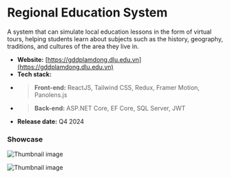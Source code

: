 # Regional Education System

A system that can simulate local education lessons in the form of virtual tours, helping students learn about subjects such as the history, geography, traditions, and cultures of the area they live in.

- **Website:** [https://gddplamdong.dlu.edu.vn](https://gddplamdong.dlu.edu.vn)
- **Tech stack:**
- > **Front-end:** ReactJS, Tailwind CSS, Redux, Framer Motion, Panolens.js
- > **Back-end:** ASP\.NET Core, EF Core, SQL Server, JWT
- **Release date:** Q4 2024

### Showcase

![Thumbnail image](/images/projects/regional-education-thumbnail.png)

![Thumbnail image](/images/projects/currency-swapper-thumbnail.png)
